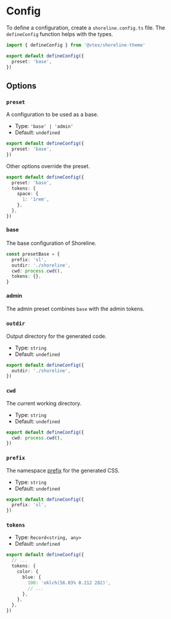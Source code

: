 # Config

To define a configuration, create a `shoreline.config.ts` file. The `defineConfig` function helps with the types.

```ts filename="shoreline.config.ts"
import { defineConfig } from '@vtex/shoreline-theme'

export default defineConfig({
  preset: 'base',
})
```

## Options

### `preset`

A configuration to be used as a base.

- Type: `'base' | 'admin'`
- Default: `undefined`

```ts filename="shoreline.config.ts"
export default defineConfig({
  preset: 'base',
})
```

Other options override the preset.

```ts filename="shoreline.config.ts"
export default defineConfig({
  preset: 'base',
  tokens: {
    space: {
      1: '1rem',
    },
  },
})
```

#### base

The base configuration of Shoreline.

```ts
const presetBase = {
  prefix: 'sl',
  outdir: './shoreline',
  cwd: process.cwd(),
  tokens: {},
}
```

#### admin

The admin preset combines `base` with the admin tokens.

### `outdir`

Output directory for the generated code.

- Type: `string`
- Default: `undefined`

```ts filename="shoreline.config.ts"
export default defineConfig({
  outdir: './shoreline',
})
```

### `cwd`

The current working directory.

- Type: `string`
- Default: `undefined`

```ts filename="shoreline.config.ts"
export default defineConfig({
  cwd: process.cwd(),
})
```

### `prefix`

The namespace [prefix](/api-reference/csx/design-tokens#vendor-and-prefix) for the generated CSS.

- Type: `string`
- Default: `undefined`

```ts filename="shoreline.config.ts"
export default defineConfig({
  prefix: 'sl',
})
```

### `tokens`

- Type: `Record<string, any>`
- Default: `undefined`

```ts filename="shoreline.config.ts"
export default defineConfig({
  // ...
  tokens: {
    color: {
      blue: {
        100: 'oklch(56.03% 0.212 282)',
        // ...
      },
    },
  },
})
```
